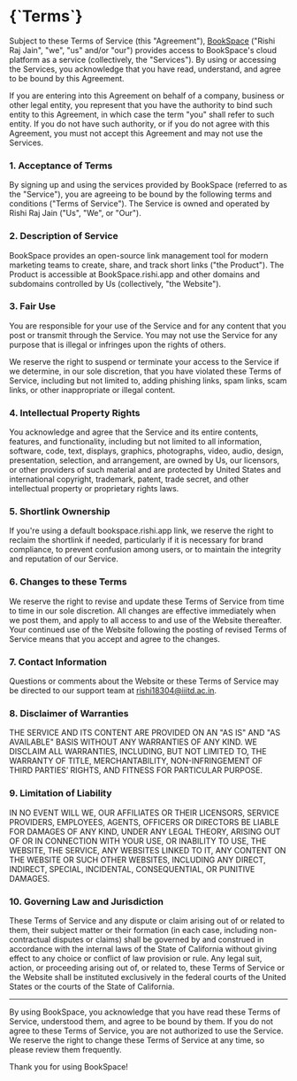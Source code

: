 <div className="p-6 md:p-0">

<h1 className="text-3xl text-black dark:text-white sm:text-4xl md:mt-8">{`Terms`}</h1>

Subject to these Terms of Service (this "Agreement"), [BookSpace](/) ("Rishi Raj Jain", "we", "us" and/or "our") provides access to BookSpace's cloud platform as a service (collectively, the "Services"). By using or accessing the Services, you acknowledge that you have read, understand, and agree to be bound by this Agreement.

If you are entering into this Agreement on behalf of a company, business or other legal entity, you represent that you have the authority to bind such entity to this Agreement, in which case the term "you" shall refer to such entity. If you do not have such authority, or if you do not agree with this Agreement, you must not accept this Agreement and may not use the Services.

### 1. Acceptance of Terms

By signing up and using the services provided by BookSpace (referred to as the "Service"), you are agreeing to be bound by the following terms and conditions ("Terms of Service"). The Service is owned and operated by Rishi Raj Jain ("Us", "We", or "Our").

### 2. Description of Service

BookSpace provides an open-source link management tool for modern marketing teams to create, share, and track short links ("the Product"). The Product is accessible at BookSpace.rishi.app and other domains and subdomains controlled by Us (collectively, "the Website").

### 3. Fair Use

You are responsible for your use of the Service and for any content that you post or transmit through the Service. You may not use the Service for any purpose that is illegal or infringes upon the rights of others.

We reserve the right to suspend or terminate your access to the Service if we determine, in our sole discretion, that you have violated these Terms of Service, including but not limited to, adding phishing links, spam links, scam links, or other inappropriate or illegal content.

### 4. Intellectual Property Rights

You acknowledge and agree that the Service and its entire contents, features, and functionality, including but not limited to all information, software, code, text, displays, graphics, photographs, video, audio, design, presentation, selection, and arrangement, are owned by Us, our licensors, or other providers of such material and are protected by United States and international copyright, trademark, patent, trade secret, and other intellectual property or proprietary rights laws.

### 5. Shortlink Ownership

If you're using a default bookspace.rishi.app link, we reserve the right to reclaim the shortlink if needed, particularly if it is necessary for brand compliance, to prevent confusion among users, or to maintain the integrity and reputation of our Service.

### 6. Changes to these Terms

We reserve the right to revise and update these Terms of Service from time to time in our sole discretion. All changes are effective immediately when we post them, and apply to all access to and use of the Website thereafter. Your continued use of the Website following the posting of revised Terms of Service means that you accept and agree to the changes.

### 7. Contact Information

Questions or comments about the Website or these Terms of Service may be directed to our support team at [rishi18304@iiitd.ac.in](mailto:rishi18304@iiitd.ac.in).

### 8. Disclaimer of Warranties

THE SERVICE AND ITS CONTENT ARE PROVIDED ON AN "AS IS" AND "AS AVAILABLE" BASIS WITHOUT ANY WARRANTIES OF ANY KIND. WE DISCLAIM ALL WARRANTIES, INCLUDING, BUT NOT LIMITED TO, THE WARRANTY OF TITLE, MERCHANTABILITY, NON-INFRINGEMENT OF THIRD PARTIES’ RIGHTS, AND FITNESS FOR PARTICULAR PURPOSE.

### 9. Limitation of Liability

IN NO EVENT WILL WE, OUR AFFILIATES OR THEIR LICENSORS, SERVICE PROVIDERS, EMPLOYEES, AGENTS, OFFICERS OR DIRECTORS BE LIABLE FOR DAMAGES OF ANY KIND, UNDER ANY LEGAL THEORY, ARISING OUT OF OR IN CONNECTION WITH YOUR USE, OR INABILITY TO USE, THE WEBSITE, THE SERVICE, ANY WEBSITES LINKED TO IT, ANY CONTENT ON THE WEBSITE OR SUCH OTHER WEBSITES, INCLUDING ANY DIRECT, INDIRECT, SPECIAL, INCIDENTAL, CONSEQUENTIAL, OR PUNITIVE DAMAGES.

### 10. Governing Law and Jurisdiction

These Terms of Service and any dispute or claim arising out of or related to them, their subject matter or their formation (in each case, including non-contractual disputes or claims) shall be governed by and construed in accordance with the internal laws of the State of California without giving effect to any choice or conflict of law provision or rule. Any legal suit, action, or proceeding arising out of, or related to, these Terms of Service or the Website shall be instituted exclusively in the federal courts of the United States or the courts of the State of California.

---

By using BookSpace, you acknowledge that you have read these Terms of Service, understood them, and agree to be bound by them. If you do not agree to these Terms of Service, you are not authorized to use the Service. We reserve the right to change these Terms of Service at any time, so please review them frequently.

Thank you for using BookSpace!

</div>
